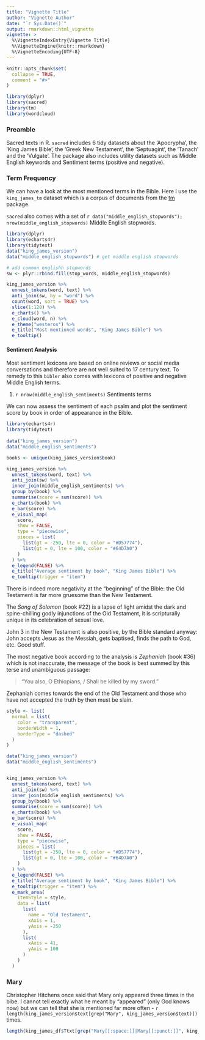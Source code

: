 ```yaml
---
title: "Vignette Title"
author: "Vignette Author"
date: "`r Sys.Date()`"
output: rmarkdown::html_vignette
vignette: >
  %\VignetteIndexEntry{Vignette Title}
  %\VignetteEngine{knitr::rmarkdown}
  %\VignetteEncoding{UTF-8}
---
```


```r
knitr::opts_chunk$set(
  collapse = TRUE,
  comment = "#>"
)

library(dplyr)
library(sacred)
library(tm)
library(wordcloud)
```


### Preamble

Sacred texts in R. `sacred` includes 6 tidy datasets about the 'Apocrypha', the 'King James Bible', the 'Greek New Testament', the 'Septuagint', the 'Tanach' and the 'Vulgate'. The package also includes utility datasets such as Middle English keywords and Sentiment terms (positive and negative).

### Term Frequency

We can have a look at the most mentioned terms in the Bible. Here I use the `king_james_tm` dataset which is a corpus of documents from the [tm](https://cran.r-project.org/package=tm) package. 

`sacred` also comes with a set of `r data("middle_english_stopwords"); nrow(middle_english_stopwords)` Middle English stopwords.

```r
library(dplyr)
library(echarts4r)
library(tidytext)
data("king_james_version")
data("middle_english_stopwords") # get middle english stopwords

# add common englishh stopwords
sw <- plyr::rbind.fill(stop_words, middle_english_stopwords)

king_james_version %>% 
  unnest_tokens(word, text) %>% 
  anti_join(sw, by = "word") %>% 
  count(word, sort = TRUE) %>% 
  slice(1:120) %>% 
  e_charts() %>%
  e_cloud(word, n) %>% 
  e_theme("westeros") %>% 
  e_title("Most mentioned words", "King James Bible") %>% 
  e_tooltip()
```

#### Sentiment Analysis

Most sentiment lexicons are based on online reviews or social media conversations and therefore are not well suited to 17 century text. To remedy to this `bibler` also comes with lexicons of positive and negative Middle English terms.

1. `r nrow(middle_english_sentiments)` Sentiments terms

We can now assess the sentiment of each psalm and plot the sentiment score by book in order of appearance in the Bible.

```r
library(echarts4r)
library(tidytext)
  
data("king_james_version")
data("middle_english_sentiments")

books <- unique(king_james_version$book)

king_james_version %>% 
  unnest_tokens(word, text) %>% 
  anti_join(sw) %>% 
  inner_join(middle_english_sentiments) %>% 
  group_by(book) %>% 
  summarise(score = sum(score)) %>% 
  e_charts(book) %>% 
  e_bar(score) %>% 
  e_visual_map(
    score,
    show = FALSE,
    type = "piecewise",
    pieces = list(
      list(gt = -250, lte = 0, color = "#D57774"),
      list(gt = 0, lte = 100, color = "#64D7A0")
    )
  ) %>% 
  e_legend(FALSE) %>%
  e_title("Average sentiment by book", "King James Bible") %>% 
  e_tooltip(trigger = "item")
```

There is indeed more negativity at the "beginning" of the Bible: the Old Testament is far more gruesome than the New Testament. 

The *Song of Solomon* (book #22) is a lapse of light amidst the dark and spine-chilling godly injunctions of the Old Testament, it is scripturally unique in its celebration of sexual love. 

John 3 in the New Testament is also positive, by the Bible standard anyway: John accepts Jesus as the Messiah, gets baptised, finds the path to God, etc. Good stuff. 

The most negative book according to the analysis is *Zephaniah* (book #36) which is not inaccurate, the message of the book is best summed by this terse and unambiguous passage:

> "You also, O Ethiopians, / Shall be killed by my sword."

Zephaniah comes towards the end of the Old Testament and those who have not accepted the truth by then must be slain.
  
```r
style <- list(
  normal = list(
    color = "transparent",
    borderWidth = 1,
    borderType = "dashed"
  )
)

data("king_james_version")
data("middle_english_sentiments")


king_james_version %>% 
  unnest_tokens(word, text) %>% 
  anti_join(sw) %>% 
  inner_join(middle_english_sentiments) %>% 
  group_by(book) %>% 
  summarise(score = sum(score)) %>% 
  e_charts(book) %>% 
  e_bar(score) %>% 
  e_visual_map(
    score,
    show = FALSE,
    type = "piecewise",
    pieces = list(
      list(gt = -250, lte = 0, color = "#D57774"),
      list(gt = 0, lte = 100, color = "#64D7A0")
    )
  ) %>% 
  e_legend(FALSE) %>%
  e_title("Average sentiment by book", "King James Bible") %>% 
  e_tooltip(trigger = "item") %>% 
  e_mark_area(
    itemStyle = style,
    data = list(      
      list(
        name = "Old Testament",
        xAxis = 1,
        yAxis = -250
      ),
      list(
        xAxis = 41,
        yAxis = 100
      )
    )
  ) 
```

### Mary

Christopher Hitchens once said that Mary only appeared three times in the bibe. I cannot tell exactly what he meant by "appeared" (only God knows now) but we can tell that she is mentioned far more often - `r length(king_james_version$text[grep("Mary", king_james_version$text)])` times.


```r
length(king_james_df$Ttxt[grep("Mary[[:space:]]|Mary[[:punct:]]", king_james_df$text)]) # nbr mentions
```
